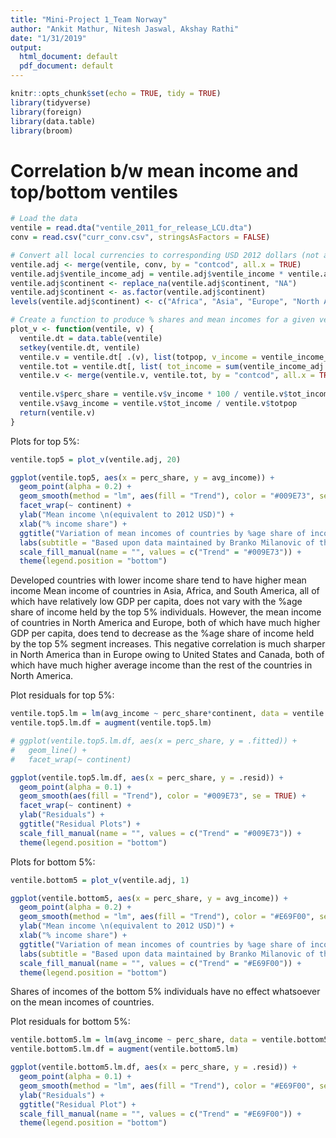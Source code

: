 ```yaml
---
title: "Mini-Project 1_Team Norway"
author: "Ankit Mathur, Nitesh Jaswal, Akshay Rathi"
date: "1/31/2019"
output:
  html_document: default
  pdf_document: default
---
```


```r
knitr::opts_chunk$set(echo = TRUE, tidy = TRUE)
library(tidyverse)
library(foreign)
library(data.table)
library(broom)
```

# Correlation b/w mean income and top/bottom ventiles

```r
# Load the data
ventile = read.dta("ventile_2011_for_release_LCU.dta")
conv = read.csv("curr_conv.csv", stringsAsFactors = FALSE)

# Convert all local currencies to corresponding USD 2012 dollars (not adjusted for inflation)
ventile.adj <- merge(ventile, conv, by = "contcod", all.x = TRUE)
ventile.adj$ventile_income_adj = ventile.adj$ventile_income * ventile.adj$conv_fac
ventile.adj$continent <- replace_na(ventile.adj$continent, "NA")
ventile.adj$continent <- as.factor(ventile.adj$continent)
levels(ventile.adj$continent) <- c("Africa", "Asia", "Europe", "North America", "Oceania", "South America")

# Create a function to produce % shares and mean incomes for a given ventile for all countries
plot_v <- function(ventile, v) {
  ventile.dt = data.table(ventile)
  setkey(ventile.dt, ventile)
  ventile.v = ventile.dt[ .(v), list(totpop, v_income = ventile_income_adj * pop), by = list(contcod, continent) ]
  ventile.tot = ventile.dt[, list( tot_income = sum(ventile_income_adj * pop) ), by = list(contcod)]
  ventile.v <- merge(ventile.v, ventile.tot, by = "contcod", all.x = TRUE)
  
  ventile.v$perc_share = ventile.v$v_income * 100 / ventile.v$tot_income
  ventile.v$avg_income = ventile.v$tot_income / ventile.v$totpop
  return(ventile.v)
}
```

Plots for top 5%:
```r
ventile.top5 = plot_v(ventile.adj, 20)

ggplot(ventile.top5, aes(x = perc_share, y = avg_income)) +
  geom_point(alpha = 0.2) +
  geom_smooth(method = "lm", aes(fill = "Trend"), color = "#009E73", se = FALSE) +
  facet_wrap(~ continent) +
  ylab("Mean income \n(equivalent to 2012 USD)") +
  xlab("% income share") +
  ggtitle("Variation of mean incomes of countries by %age share of income held by \nthe top 5% individuals") +
  labs(subtitle = "Based upon data maintained by Branko Milanovic of the Stone Center on \nSocioEconomic Inequality for 111 countries") +
  scale_fill_manual(name = "", values = c("Trend" = "#009E73")) +
  theme(legend.position = "bottom")
```

Developed countries with lower income share tend to have higher mean income
Mean income of countries in Asia, Africa, and South America, all of which have relatively low GDP per capita, does not vary with the %age share of income held by the top 5% individuals. However, the mean income of countries in North America and Europe, both of which have much higher GDP per capita, does tend to decrease as the %age share of income held by the top 5% segment increases. This negative correlation is much sharper in North America than in Europe owing to United States and Canada, both of which have much higher average income than the rest of the countries in North America.

Plot residuals for top 5%:
```r
ventile.top5.lm = lm(avg_income ~ perc_share*continent, data = ventile.top5)
ventile.top5.lm.df = augment(ventile.top5.lm)

# ggplot(ventile.top5.lm.df, aes(x = perc_share, y = .fitted)) +
#   geom_line() +
#   facet_wrap(~ continent)

ggplot(ventile.top5.lm.df, aes(x = perc_share, y = .resid)) +
  geom_point(alpha = 0.1) +
  geom_smooth(aes(fill = "Trend"), color = "#009E73", se = TRUE) +
  facet_wrap(~ continent) +
  ylab("Residuals") +
  ggtitle("Residual Plots") +
  scale_fill_manual(name = "", values = c("Trend" = "#009E73")) +
  theme(legend.position = "bottom")
```


Plots for bottom 5%:
```r
ventile.bottom5 = plot_v(ventile.adj, 1)

ggplot(ventile.bottom5, aes(x = perc_share, y = avg_income)) +
  geom_point(alpha = 0.2) +
  geom_smooth(method = "lm", aes(fill = "Trend"), color = "#E69F00", se = FALSE) +
  ylab("Mean income \n(equivalent to 2012 USD)") +
  xlab("% income share") +
  ggtitle("Variation of mean incomes of countries by %age share of income held by \nthe bottom 5% individuals") +
  labs(subtitle = "Based upon data maintained by Branko Milanovic of the Stone Center on \nSocioEconomic Inequality for 111 countries") +
  scale_fill_manual(name = "", values = c("Trend" = "#E69F00")) +
  theme(legend.position = "bottom")
```

Shares of incomes of the bottom 5% individuals have no effect whatsoever on the mean incomes of countries.


Plot residuals for bottom 5%:
```r
ventile.bottom5.lm = lm(avg_income ~ perc_share, data = ventile.bottom5)
ventile.bottom5.lm.df = augment(ventile.bottom5.lm)

ggplot(ventile.bottom5.lm.df, aes(x = perc_share, y = .resid)) +
  geom_point(alpha = 0.1) +
  geom_smooth(method = "lm", aes(fill = "Trend"), color = "#E69F00", se = FALSE) +
  ylab("Residuals") +
  ggtitle("Residual Plot") +
  scale_fill_manual(name = "", values = c("Trend" = "#E69F00")) +
  theme(legend.position = "bottom")
```